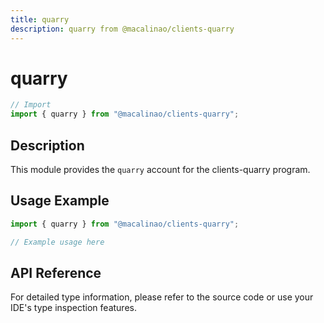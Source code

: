 ```yaml
---
title: quarry
description: quarry from @macalinao/clients-quarry
---
```


# quarry

```typescript
// Import
import { quarry } from "@macalinao/clients-quarry";
```

## Description

This module provides the `quarry` account for the clients-quarry program.

## Usage Example

```typescript
import { quarry } from "@macalinao/clients-quarry";

// Example usage here
```

## API Reference

For detailed type information, please refer to the source code or use your IDE's type inspection features.
